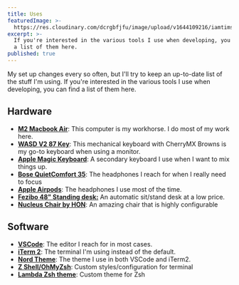 ```yaml
---
title: Uses
featuredImage: >-
  https://res.cloudinary.com/dcrgbfjfu/image/upload/v1644109216/iamtimsmith/top-hires-to-take-your-project-next-level_gx5lrl.jpg
excerpt: >-
  If you're interested in the various tools I use when developing, you can find
  a list of them here.
published: true
---
```


My set up changes every so often, but I'll try to keep an up-to-date list of the stuff I'm using. If you're interested in the various tools I use when developing, you can find a list of them here.

## Hardware

- **[M2 Macbook Air](https://www.apple.com/macbook-pro/)**: This computer is my workhorse. I do most of my work here.
- **[WASD V2 87 Key](http://www.wasdkeyboards.com/index.php/products/mechanical-keyboard/wasd-v3-87-key-custom-mechanical-keyboard.html)**: This mechanical keyboard with CherryMX Browns is my go-to keyboard when using a monitor.
- **[Apple Magic Keyboard](https://www.apple.com/shop/product/MLA22LL/A/magic-keyboard-us-english?fnode=56)**: A secondary keyboard I use when I want to mix things up.
- **[Bose QuietComfort 35](https://www.bose.com/en_us/products/headphones/over_ear_headphones/quietcomfort-35-wireless-ii.html#v=qc35_ii_silver)**: The headphones I reach for when I really need to focus
- **[Apple Airpods](https://www.apple.com/shop/product/MMTN2AM/A/earpods-with-lightning-connector?fnode=c04a91b92678760e3fc4ced567fd903cfc1dcf7a3e98cae7ad5fd8505d5f561cd13c3e79cabb9ed4dcbae4324a47205dcf2df6c7649d8f4fddc0d950c72fd588a760adb8df1c54d0fed0e50d411ce05c342afb203554cb0170abf81bc98b0a9f6f3ae4da8e44f67daccb3c56f93a122e9e2ee1502f53b13e5af34b9c8864acb5)**: The headphones I use most of the time.
- **[Fezibo 48" Standing desk:](https://www.amazon.com/FEZIBO-Height-Adjustable-Electric-Standing/dp/B0B18PWFSX/ref=sr_1_5?crid=3QSWP7GKWDT6X&keywords=fezibo&qid=1688270754&sprefix=fezibo%2Caps%2C2108&sr=8-5&ufe=app_do%3Aamzn1.fos.f5122f16-c3e8-4386-bf32-63e904010ad0&th=1 "Fezibo Electric Standing Desk")** An automatic sit/stand desk at a low price.
- **[Nucleus Chair by HON](https://www.hon.com/chairs/nucleus)**: An amazing chair that is highly configurable

## Software

- **[VSCode](https://www.google.com/search?client=firefox-b-1-d&q=vscode)**: The editor I reach for in most cases.
- **[iTerm 2](https://www.iterm2.com/)**: The terminal I'm using instead of the default.
- **[Nord Theme](https://github.com/arcticicestudio/nord-visual-studio-code)**: The theme I use in both VSCode and iTerm2.
- **[Z Shell/OhMyZsh](https://ohmyz.sh/)**: Custom styles/configuration for terminal
- **[Lambda Zsh theme](https://github.com/cdimascio/lambda-zsh-theme)**: Custom theme for Zsh
